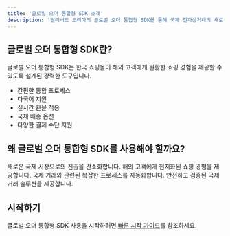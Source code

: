 ```yaml
---
title: '글로벌 오더 통합형 SDK 소개'
description: '딜리버드 코리아의 글로벌 오더 통합형 SDK를 통해 국제 전자상거래의 새로운 지평을 열어보세요'
---
```


## 글로벌 오더 통합형 SDK란?

글로벌 오더 통합형 SDK는 한국 쇼핑몰이 해외 고객에게 원활한 쇼핑 경험을 제공할 수 있도록 설계된 강력한 도구입니다.

<Card title="주요 기능" icon="stars">
  <ul>
    <li>간편한 통합 프로세스</li>
    <li>다국어 지원</li>
    <li>실시간 환율 적용</li>
    <li>국제 배송 옵션</li>
    <li>다양한 결제 수단 지원</li>
  </ul>
</Card>

## 왜 글로벌 오더 통합형 SDK를 사용해야 할까요?

<CardGroup cols={2}>
  <Card title="시장 확장" icon="globe">
    새로운 국제 시장으로의 진출을 간소화합니다.
  </Card>
  <Card title="사용자 경험 개선" icon="user-check">
    해외 고객에게 현지화된 쇼핑 경험을 제공합니다.
  </Card>
  <Card title="운영 효율성" icon="gears">
    국제 거래와 관련된 복잡한 프로세스를 자동화합니다.
  </Card>
  <Card title="신뢰성" icon="shield-check">
    안전하고 검증된 국제 거래 솔루션을 제공합니다.
  </Card>
</CardGroup>

## 시작하기

글로벌 오더 통합형 SDK 사용을 시작하려면 [빠른 시작 가이드](/quickstart)를 참조하세요.
